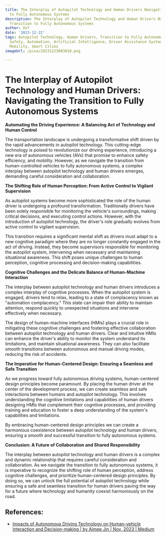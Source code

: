 ```yaml
---
title: The Interplay of Autopilot Technology and Human Drivers Navigating the Transition
  to Fully Autonomous Systems
description: The Interplay of Autopilot Technology and Human Drivers Navigating the
  Transition to Fully Autonomous Systems
author: Usf
date: '2023-12-22'
tags: Autopilot Technology, Human Drivers, Transition to Fully Autonomous Systems,
  Safety, Automation, Artificial Intelligence, Driver Assistance Systems, Transportation,
  Mobility, Smart Cities
imageUrl: /pixa/20231223083010.png

---
```

# The Interplay of  Autopilot Technology and Human Drivers: Navigating the Transition to Fully Autonomous Systems

**Automating the Driving Experience: A Balancing Act of Technology and Human Control**

The transportation landscape is  undergoing a transformative shift driven by  the rapid advancements in autopilot technology. This cutting-edge technology is poised to revolutionize our driving experience, introducing a  new era of autonomous vehicles (AVs) that promise  to enhance  safety efficiency, and mobility. However, as  we  navigate the transition from human-controlled vehicles to fully autonomous systems, a complex interplay  between autopilot technology and  human drivers emerges, demanding careful consideration and collaboration.

**The Shifting Role of Human Perception: From Active Control  to Vigilant Supervision**

As autopilot systems become more sophisticated the role of the human driver is undergoing a profound transformation. Traditionally  drivers have been solely responsible for monitoring the vehicle's surroundings, making critical decisions, and executing control actions. However, with  the introduction of autopilot technology, the driver's  role gradually evolves from active control to vigilant supervision.

This transition requires a significant mental shift as drivers must adapt to a new cognitive paradigm  where  they are no longer constantly engaged in the act of driving. Instead, they become supervisors responsible for monitoring the autopilot system, intervening when necessary and  maintaining situational awareness. This shift  poses unique challenges to human perception, cognitive processing and decision-making  capabilities.

**Cognitive Challenges and the Delicate Balance of Human-Machine Interaction**

The interplay  between autopilot  technology and human drivers introduces a complex interplay of cognitive processes. When the autopilot system is engaged, drivers tend to relax, leading to a state of complacency known as "automation complacency."  This state can impair their ability to maintain attention, respond quickly to unexpected situations and intervene effectively when necessary.

The design of human-machine interfaces (HMIs) plays a crucial role in  mitigating these cognitive  challenges  and  fostering effective  collaboration between autopilot technology and human drivers. Clear and intuitive HMIs can  enhance the driver's ability to monitor the system understand its limitations, and maintain situational  awareness. They can also facilitate smooth transitions between autonomous and manual driving  modes, reducing  the risk of accidents.

**The  Imperative for Human-Centered Design: Ensuring a Seamless  and  Safe Transition**

As we progress toward fully autonomous driving systems, human-centered design principles become paramount. By placing the human driver at the  center  of the development process, we can create seamless and safe interactions between humans  and autopilot  technology. This  involves understanding the cognitive limitations  and capabilities of human drivers  designing HMIs that  complement their cognitive processes, and providing  training and education to foster a deep understanding of the system's capabilities and limitations.

By embracing human-centered design  principles we can  create a harmonious coexistence between autopilot technology and human drivers, ensuring a smooth and successful transition to fully autonomous systems.

**Conclusion: A Future of Collaboration and Shared Responsibility**

The interplay between autopilot technology and human drivers is a complex and dynamic relationship that requires careful consideration and collaboration.  As we navigate  the transition to fully autonomous systems, it is imperative to recognize the shifting  role of human perception, address cognitive challenges, and prioritize human-centered  design principles. By doing so, we can unlock the full potential of autopilot technology  while ensuring a safe and seamless transition for human drivers paving  the way for a future where  technology and humanity coexist  harmoniously on the road.

## References:
- [Impacts of Autonomous Driving Technology on Human-vehicle Interaction and Decision-making | by Aimee Jin | Nov, 2023 | Medium](https://medium.com/@aimeejin/impacts-of-autonomous-driving-technology-on-human-vehicle-interaction-and-decision-making-c131cf722263)
